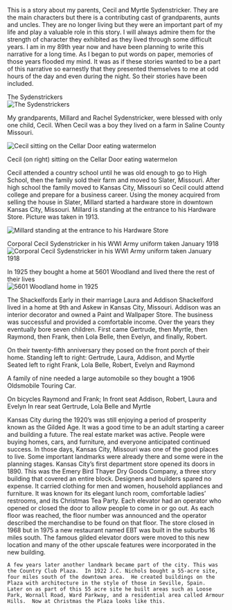 
<BookPage title="Background">

This is a story about my parents, Cecil and Myrtle Sydenstricker. They are the main characters but there is a contributing cast of grandparents, aunts and uncles. They are no longer living but they were an important part of my life and play a valuable role in this story.  I will always admire them for the strength of character they exhibited as they lived through some difficult years. I am in my 89th year now and have been planning to write this narrative for a long time.  As I began to put words on paper, memories of those years flooded my mind.  It was as if these stories wanted to be a part of this narrative so earnestly that they presented themselves to me at odd hours of the day and even during the night.  So their stories have been included.
  
The Sydenstrickers  
![The Sydenstrickers](/images/image78.jpg)


My grandparents, Millard and Rachel Sydenstricker, were blessed with only one child, Cecil. 	When Cecil was a boy they lived on a farm in Saline County Missouri. 

![Cecil sitting on the Cellar Door eating watermelon](/images/image63.jpg)

Cecil (on right) sitting on the Cellar Door eating watermelon

 Cecil attended a country school until he was old enough to go to High School, then the family sold their farm and moved to Slater, Missouri.  After high school the family moved to Kansas City, Missouri so Cecil could attend college and prepare for a business career.
Using the money acquired from selling the house in Slater, Millard started a hardware store in downtown Kansas City, Missouri. Millard is standing at the entrance to his Hardware Store.	Picture was taken in 1913.

![Millard standing at the entrance to his Hardware Store](/images/image67.jpg)








Corporal Cecil Sydenstricker in his WWI Army uniform taken January 1918
![Corporal Cecil Sydenstricker in his WWI Army uniform taken January 1918](/images/image64.jpg)

In 1925 they bought a home at 5601 Woodland and lived there the rest of their lives				
![5601 Woodland home in 1925](/images/image66.jpg)

The Shackelfords
	Early in their marriage Laura and Addison Shackelford lived in a home at 9th and Askew in Kansas City, Missouri. Addison was an interior decorator and owned a Paint and Wallpaper Store.  The business was successful and provided a comfortable income.   Over the years they eventually bore seven children. 
 First came Gertrude, then
Myrtle, then
			Raymond, then
				Frank, then
					Lola Belle, then
						Evelyn, and finally, 
							Robert. 

On their twenty-fifth anniversary they posed on the front porch of their home.
Standing left to right: Gertrude, Laura, Addison, and Myrtle      
Seated left to right Frank, Lola Belle, Robert, Evelyn and Raymond               
	
		










A family of nine needed a large automobile so they bought a 1906 Oldsmobile Touring Car. 








On bicycles Raymond and Frank; In front seat Addison, Robert, Laura and Evelyn 
 In rear seat Gertrude, Lola Belle and Myrtle

Kansas City during the 1920’s was still enjoying a period of prosperity known as the Gilded Age.  It was a good time to be an adult starting a career and building a future. The real estate market was active. People were buying homes, cars, and furniture, and everyone anticipated continued success.  In those days, Kansas City, Missouri was one of the good places to live.   Some important landmarks were already there and some were in the planning stages.
Kansas City’s first department store opened its doors in 1890.   This was the Emery Bird Thayer Dry Goods Company, a three story building that covered an entire block. Designers and builders spared no expense.  It carried clothing for men and women, household appliances and furniture.  It was known for its elegant lunch room, comfortable ladies’ restrooms, and its Christmas Tea Party.  Each elevator had an operator who opened or closed the door to allow people to come in or go out.  As each floor was reached, the floor number was announced and the operator described the merchandise to be found on that floor.  The store closed in 1968 but in 1975 a new restaurant named EBT was built in the suburbs 16 miles south.  The famous gilded elevator doors were moved to this new location and many of the other upscale features were incorporated in the new building. 	
	
	A few years later another landmark became part of the city. This was the Country Club Plaza.  In 1922 J.C. Nichols bought a 55-acre site, four miles south of the downtown area.  He created buildings on the Plaza with architecture in the style of those in Seville, Spain.  Later on as part of this 55 acre site he built areas such as Loose Park, Wornall Road, Ward Parkway, and a residential area called Armour Hills.  Now at Christmas the Plaza looks like this.


</BookPage>
